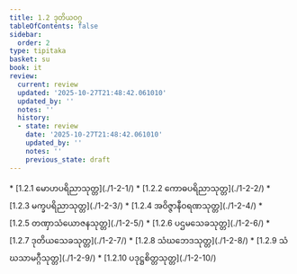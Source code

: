 ```yaml
---
title: 1.2 ဒုတိယဝဂ္ဂ
tableOfContents: false
sidebar:
  order: 2
type: tipitaka
basket: su
book: it
review:
  current: review
  updated: '2025-10-27T21:48:42.061010'
  updated_by: ''
  notes: ''
  history:
  - state: review
    date: '2025-10-27T21:48:42.061010'
    updated_by: ''
    notes: ''
    previous_state: draft
---
```



<ReviewStatus review={frontmatter.review} showDetails={true} />

<HypothesisAnnotation frontmatter={frontmatter} />

<DynamicBreadcrumb />



<TableOfContents book="it" section="1.2">
* [1.2.1 မောဟပရိညာသုတ္တ](./1-2-1/)
* [1.2.2 ကောဓပရိညာသုတ္တ](./1-2-2/)
* [1.2.3 မက္ခပရိညာသုတ္တ](./1-2-3/)
* [1.2.4 အဝိဇ္ဇာနီဝရဏသုတ္တ](./1-2-4/)
* [1.2.5 တဏှာသံယောဇနသုတ္တ](./1-2-5/)
* [1.2.6 ပဌမသေခသုတ္တ](./1-2-6/)
* [1.2.7 ဒုတိယသေခသုတ္တ](./1-2-7/)
* [1.2.8 သံဃဘေဒသုတ္တ](./1-2-8/)
* [1.2.9 သံဃသာမဂ္ဂီသုတ္တ](./1-2-9/)
* [1.2.10 ပဒုဋ္ဌစိတ္တသုတ္တ](./1-2-10/)
</TableOfContents>